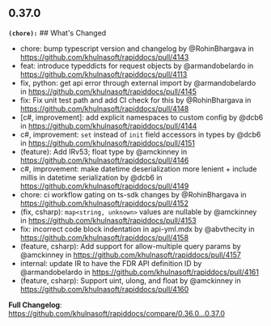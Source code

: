 ## 0.37.0
**`(chore):`** ## What's Changed
* chore: bump typescript version and changelog by @RohinBhargava in https://github.com/khulnasoft/rapiddocs/pull/4143
* feat: introduce typeddicts for request objects by @armandobelardo in https://github.com/khulnasoft/rapiddocs/pull/4113
* fix, python: get api error through external import by @armandobelardo in https://github.com/khulnasoft/rapiddocs/pull/4145
* fix: Fix unit test path and add CI check for this by @RohinBhargava in https://github.com/khulnasoft/rapiddocs/pull/4148
* [c#, improvement]: add explicit namespaces to custom config by @dcb6 in https://github.com/khulnasoft/rapiddocs/pull/4144
* c#, improvement: `set` instead of `init` field accessors in types by @dcb6 in https://github.com/khulnasoft/rapiddocs/pull/4151
* (feature): Add IRv53; float type by @amckinney in https://github.com/khulnasoft/rapiddocs/pull/4146
* c#, improvement: make datetime deserialization more lenient + include millis in datetime serialization by @dcb6 in https://github.com/khulnasoft/rapiddocs/pull/4149
* chore: ci workflow gating on ts-sdk changes by @RohinBhargava in https://github.com/khulnasoft/rapiddocs/pull/4152
* (fix, csharp): `map<string, unknown>` values are nullable by @amckinney in https://github.com/khulnasoft/rapiddocs/pull/4153
* fix: incorrect code block indentation in api-yml.mdx by @abvthecity in https://github.com/khulnasoft/rapiddocs/pull/4158
* (feature, csharp): Add support for allow-multiple query params by @amckinney in https://github.com/khulnasoft/rapiddocs/pull/4157
* internal: update IR to have the FDR API definition ID by @armandobelardo in https://github.com/khulnasoft/rapiddocs/pull/4161
* (feature, csharp): Support uint, ulong, and float by @amckinney in https://github.com/khulnasoft/rapiddocs/pull/4160

**Full Changelog**: https://github.com/khulnasoft/rapiddocs/compare/0.36.0...0.37.0


